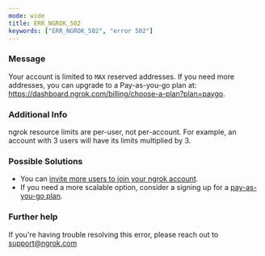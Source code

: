 ```yaml
---
mode: wide
title: ERR_NGROK_502
keywords: ["ERR_NGROK_502", "error 502"]
---
```


### Message

Your account is limited to `MAX` reserved addresses. If you need more addresses, you can upgrade to a Pay-as-you-go plan at: https://dashboard.ngrok.com/billing/choose-a-plan?plan=paygo.

### Additional Info

ngrok resource limits are per-user, not per-account. For example, an account with 3 users will have its limits multiplied by 3.

### Possible Solutions

- You can [invite more users to join your ngrok account](/iam/users/#invitations).
- If you need a more scalable option, consider a signing up for a [pay-as-you-go plan](https://ngrok.com/pricing).

### Further help

If you're having trouble resolving this error, please reach out to [support@ngrok.com](mailto:support@ngrok.com?subject=Help%20with%20ERR_NGROK_502)
